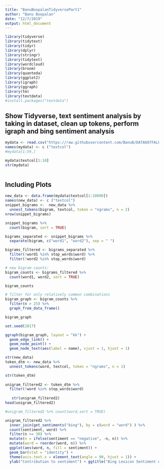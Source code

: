 ```yaml
---
title: "BanuBoopalanTidyversePart1"
author: "Banu Boopalan"
date: "12/7/2019"
output: html_document
---
```


```r
library(tidyverse)
library(tidytext)
library(tidyr)
library(dplyr)
library(stringr)
library(tidytext)
library(wordcloud)
library(broom)
library(quanteda)
library(ggplot2)
library(igraph)
library(ggraph)
library(tm)
library(textdata)
#install.packages("textdata")

```

## Show Tidyverse, text sentiment analysis by taking in dataset, clean up tokens, perform igraph and bing sentiment analysis


```r
mydata <- read.csv("https://raw.githubusercontent.com/BanuB/DATA607FALL2019REPO/master/gop_debate_all1.csv", stringsAsFactors = FALSE)
names(mydata) <- c ("textcol")
#mydata[1:59,]

mydata$textcol[1:10]
str(mydata)



```

## Including Plots

```r
new_data <- data.frame(mydata$textcol[1:10000])
names(new_data) <- c ("textcol")
snippet_bigrams <-  new_data %>%
  unnest_tokens(bigram, textcol, token = "ngrams", n = 2)
nrow(snippet_bigrams)

snippet_bigrams %>%
  count(bigram, sort = TRUE)

bigrams_separated <- snippet_bigrams %>%
  separate(bigram, c("word1", "word2"), sep = " ")

bigrams_filtered <- bigrams_separated %>%
  filter(!word1 %in% stop_words$word) %>%
  filter(!word2 %in% stop_words$word)

# new bigram counts:
bigram_counts <- bigrams_filtered %>% 
  count(word1, word2, sort = TRUE)

bigram_counts

# filter for only relatively common combinations
bigram_graph <- bigram_counts %>%
  filter(n > 25) %>%
  graph_from_data_frame()

bigram_graph

set.seed(2017)

ggraph(bigram_graph, layout = "kk") +
  geom_edge_link() +
  geom_node_point() +
  geom_node_text(aes(label = name), vjust = 1, hjust = 1)
```

```r

str(new_data)
token_dtm <- new_data %>%
  unnest_tokens(word, textcol, token = "ngrams", n = 1)

str(token_dtm)
   
unigram_filtered2 <- token_dtm %>%
  filter(!word %in% stop_words$word) 
  
   str(unigram_filtered2)
head(unigram_filtered2)

#unigram_filtered2 %>% count(word,sort = TRUE)

unigram_filtered2 %>%
  inner_join(get_sentiments("bing"), by = c(word = "word") ) %>%
  count(sentiment, word) %>%
  filter(n >= 30) %>%
  mutate(n = ifelse(sentiment == "negative", -n, n)) %>%
  mutate(word = reorder(word, n)) %>%
  ggplot(aes(word, n, fill = sentiment)) +
  geom_bar(stat = "identity") +
  theme(axis.text.x = element_text(angle = 90, hjust = 1)) +
  ylab("Contribution to sentiment") + ggtitle("Bing Lexicon Sentiment Analysis for corpus")


```

